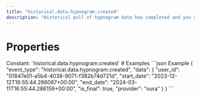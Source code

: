 ```yaml
---
title: "historical.data.hypnogram.created"
description: "Historical pull of hypnogram data has completed and you can now pull data for this resource."
---
```

# Properties
<ResponseField name="event_type" type="const string" required="true">
Constant: `historical.data.hypnogram.created`
</ResponseField>
<ResponseField name="data" type="HistoricalDataCreated" required="true">
<Expandable title="HistoricalDataCreated" defaultOpen="true">
<ResponseField name="user_id" type="string" required="true">
</ResponseField>
<ResponseField name="start_date" type="string" required="true">
</ResponseField>
<ResponseField name="end_date" type="string" required="true">
</ResponseField>
<ResponseField name="is_final" type="boolean" required="true">
</ResponseField>
<ResponseField name="provider" type="string" required="true">
</ResponseField>
</Expandable>
</ResponseField>
# Examples
<CodeGroup>
```json Example
{
  "event_type": "historical.data.hypnogram.created",
  "data": {
    "user_id": "01847e01-a5b4-4038-9071-f382b74d721d",
    "start_date": "2023-12-12T16:55:44.286087+00:00",
    "end_date": "2024-03-11T16:55:44.286159+00:00",
    "is_final": true,
    "provider": "oura"
  }
}
```
</CodeGroup>
